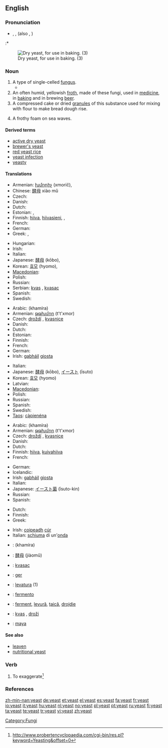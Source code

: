 {{wikipedia}}
==English==

===Pronunciation===
* {{enPR|yēst}}, {{IPA|/jiːst/}}, {{SAMPA|/ji:st/}} (also {{IPA|/iːst/}}, {{SAMPA|/iːst/}})
:* {{rhymes|iːst}}

[[Image:Dry yeast.jpg|thumb|right|Dry yeast, for use in baking. (3)]]

===Noun===
{{en-noun|s|-}}

# A type of single-celled [[fungus]].
#* {{quote-book
|passage=A microscopical examination of the '''yeast''' taken from these rapid vigorous fermentations will only be able to give useful conclusions in one respect.
|page=17
|title=Practical Management of Pure Yeast: The Application and Examination of Brewery, Distillery, and Wine, Yeasts
|author=Alfred Peter Carlslund Jørgensen (R. Grey, translator)
|publisher=The Brewing trade review
|year=1903}}
# An often humid, yellowish [[froth]], made of these fungi, used in [[medicine]], in [[baking]] and in brewing [[beer]].
# A compressed cake or dried [[granule]]s of this substance used for mixing with flour to make bread dough rise.
# {{figuratively}} A frothy foam on sea waves.

====Derived terms====
* [[active dry yeast]]
* [[brewer's yeast]]
* [[red yeast rice]]
* [[yeast infection]]
* [[yeasty]]

====Translations====
{{trans-top|fungus}}
* Armenian: [[խմորիչ]] (xmorič),  {{t|hy|խմորիչ|tr=xmorič|sc=Armn}}
* Chinese: [[酵母]] xiào mǔ
* Czech: {{t-|cs|kvasinka|f}}
* Danish: {{t-|da|gær|c}}
* Dutch: {{t+|nl|gist|m}}
* Estonian: {{t-|et|pärm}}, {{t-|et|pärmseened}}
* Finnish: [[hiiva]], [[hiivasieni]],  {{t|fi|hiiva}},  {{t|fi|hiivasieni}}
* French: {{t+|fr|levure|f}}
* German: {{t+|de|Hefe|f}}
* Greek: {{t+|el|μαγιά|f|sc=Grek}}, {{t+|el|ζύμη|f|sc=Grek}}
{{trans-mid}}
* Hungarian: {{t+|hu|élesztő}}
* Irish: {{t-|ga|giosta|m|xs=Irish}}
* Italian: {{t+|it|lievito|m}}
* Japanese: [[酵母]] (kōbo),  {{t|ja|酵母|tr=kōbo|sc=Jpan}}
* Korean: [[효모]] (hyomo),  {{t|ko|효모|tr=hyomo|sc=Kore}}
* [[Macedonian]]: {{t|mk|квасец|m|tr=kvásec|sc=Cyrl}}
* Polish: {{t+|pl|drożdże|f|p}}
* Russian: {{t+|ru|дрожжи|f|p|tr=dróžži|sc=Cyrl}}
* Serbian: [[kvas]] {{m}}, [[kvasac]] {{m}}
* Spanish: {{t-|es|levadura|f}}
* Swedish: {{t-|sv|jäst}}
{{trans-bottom}}

{{trans-top|froth used in medicine, baking and brewing}}
* Arabic: {{Arab|[[خميرة]]}} (khamíra) {{f}}
* Armenian: [[թթխմոր]] (t't'xmor)
* Czech: [[droždí]] {{n}}, [[kvasnice]] {{f|p}}
* Danish: {{t-|da|gær|c}}
* Dutch: {{t+|nl|gist|m}}
* Estonian: {{t-|et|pärm}}
* Finnish: {{t+|fi|hiiva}}
* French: {{t+|fr|levure|f}}
* German: {{t+|de|Hefe|f}}
* Irish: [[gabháil]] {{f}} [[giosta]] {{m}}
{{trans-mid}}
* Italian: {{t+|it|lievito|m}}
* Japanese: [[酵母]] (kōbo), [[イースト]] (īsuto)
* Korean: [[효모]] (hyomo)
* Latvian: {{t+|lv|raugs|f|xs=Latvian}}
* [[Macedonian]]: {{t|mk|квасец|m|tr=kvásec|sc=Cyrl}}
* Polish: {{t+|pl|drożdże|f|p}}
* Russian: {{t+|ru|дрожжи|f|p|tr=dróžži|sc=Cyrl}}
* Spanish: {{t-|es|levadura|f}}
* Swedish: {{t-|sv|jäst}}
* [[Taos]]: [[cą̀pienéna]]
{{trans-bottom}}

{{trans-top|cake or dried granules used to make bread dough rise}}
* Arabic: {{Arab|[[خميرة]]}} (khamíra) {{f}}
* Armenian: [[թթխմոր]] (t't'xmor)
* Czech: [[droždí]] {{n}}, [[kvasnice]] {{f|p}}
* Danish: {{t-|da|gær|c}}
* Dutch: {{t+|nl|gist|m}}
* Finnish: [[hiiva]], [[kuivahiiva]]
* French: {{t+|fr|levure|f}}
{{trans-mid}}
* German: {{t|de|Hefe|f}}
* Icelandic: {{t-|is|ger|n}}
* Irish: [[gabháil]] {{f}} [[giosta]] {{m}}
* Italian: {{t+|it|lievito|m}}
* Japanese: [[イースト菌]] (īsuto-kin)
* Russian: {{t+|ru|дрожжи|f|p|tr=dróžži|sc=Cyrl}}
* Spanish: {{t-|es|levadura|f}}
{{trans-bottom}}

{{trans-top|frothy foam}}
* Dutch: {{t+|nl|schuim|n}}
* Finnish: {{t+|fi|vaahto}}
* Greek: {{t+|el|μαγιά|f|sc=Grek}}
{{trans-mid}}
* Irish: [[coipeadh]] {{m}} [[cúr]] {{m}}
* Italian: [[schiuma]] di un'[[onda]] {{f}}
{{trans-bottom}}

{{checktrans-top}}
* {{ttbc|Arabic}}: {{Arab|[[خميرة]]}} (khamíra) {{f}}
* {{ttbc|Chinese}}: [[酵母]] (jiàomǔ)
* {{ttbc|Croatian}}: [[kvasac]] {{m}}
* {{ttbc|Faroese}}: [[ger]]
{{trans-mid}}
* {{ttbc|Interlingua}}: [[levatura]] (1)
* {{ttbc|Portuguese}}: [[fermento]] {{m}}
* {{ttbc|Romanian}}: [[ferment]], [[levură]], [[ţaică]], [[drojdie]]
* {{ttbc|Slovene}}: [[kvas]] {{m}}, [[droži]] {{f|p}}
* {{ttbc|Turkish}}: [[maya]]
{{trans-bottom}}

====See also====
* [[leaven]]
* [[nutritional yeast]]

===Verb===
{{en-verb|s|-}}

# {{AAVE|slang}} To exaggerate<ref>http://www.probertencyclopaedia.com/cgi-bin/res.pl?keyword=Yeasting&offset=0</ref>

===References===
<references/>
[[Category:Fungi]]

[[zh-min-nan:yeast]]
[[de:yeast]]
[[et:yeast]]
[[el:yeast]]
[[es:yeast]]
[[fa:yeast]]
[[fr:yeast]]
[[io:yeast]]
[[it:yeast]]
[[hu:yeast]]
[[nl:yeast]]
[[no:yeast]]
[[pl:yeast]]
[[pt:yeast]]
[[ru:yeast]]
[[fi:yeast]]
[[ta:yeast]]
[[te:yeast]]
[[tr:yeast]]
[[vi:yeast]]
[[zh:yeast]]